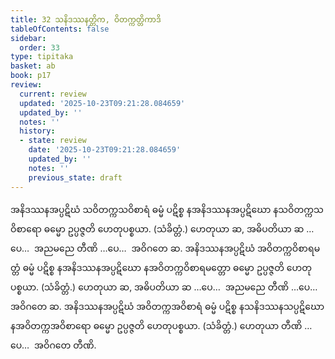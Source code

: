 ```yaml
---
title: 32 သနိဒဿနတ္တိက, ဝိတက္ကတ္တိကာဒိ
tableOfContents: false
sidebar:
  order: 33
type: tipitaka
basket: ab
book: p17
review:
  current: review
  updated: '2025-10-23T09:21:28.084659'
  updated_by: ''
  notes: ''
  history:
  - state: review
    date: '2025-10-23T09:21:28.084659'
    updated_by: ''
    notes: ''
    previous_state: draft
---
```



<ReviewStatus review={frontmatter.review} showDetails={true} />

<HypothesisAnnotation frontmatter={frontmatter} />

<DynamicBreadcrumb />

<Division number="49" book="p17" e="ch" v="40" p="304">

<Paragraph number="138" book="p17">
အနိဒဿနအပ္ပဋိဃံ သဝိတက္ကသဝိစာရံ ဓမ္မံ ပဋိစ္စ နအနိဒဿနအပ္ပဋိဃော နသဝိတက္ကသဝိစာရော ဓမ္မော ဥပ္ပဇ္ဇတိ ဟေတုပစ္စယာ. (သံခိတ္တံ.) ဟေတုယာ ဆ, အဓိပတိယာ ဆ …ပေ…  အညမညေ တီဏိ …ပေ…  အဝိဂတေ ဆ.
</Paragraph>

<Paragraph number="139" book="p17">
အနိဒဿနအပ္ပဋိဃံ အဝိတက္ကဝိစာရမတ္တံ ဓမ္မံ ပဋိစ္စ နအနိဒဿနအပ္ပဋိဃော နအဝိတက္ကဝိစာရမတ္တော ဓမ္မော ဥပ္ပဇ္ဇတိ ဟေတုပစ္စယာ. (သံခိတ္တံ.) ဟေတုယာ ဆ, အဓိပတိယာ ဆ …ပေ…  အညမညေ တီဏိ …ပေ…  အဝိဂတေ ဆ.
</Paragraph>

<Paragraph number="140" book="p17">
အနိဒဿနအပ္ပဋိဃံ အဝိတက္ကအဝိစာရံ ဓမ္မံ ပဋိစ္စ နသနိဒဿနသပ္ပဋိဃော နအဝိတက္ကအဝိစာရော ဓမ္မော ဥပ္ပဇ္ဇတိ ဟေတုပစ္စယာ. (သံခိတ္တံ.) ဟေတုယာ တီဏိ …ပေ…  အဝိဂတေ တီဏိ.
</Paragraph>
</Division>